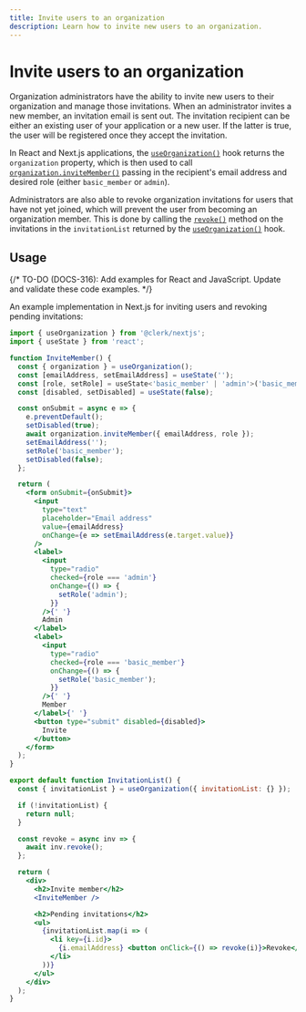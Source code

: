 ```yaml
---
title: Invite users to an organization
description: Learn how to invite new users to an organization.
---
```


# Invite users to an organization

Organization administrators have the ability to invite new users to their organization and manage those invitations. When an administrator invites a new member, an invitation email is sent out. The invitation recipient can be either an existing user of your application or a new user. If the latter is true, the user will be registered once they accept the invitation.

In React and Next.js applications, the [`useOrganization()`](/docs/references/react/use-organization) hook returns the `organization` property, which is then used to call [`organization.inviteMember()`](/docs/references/javascript/organization/invitations#invite-member) passing in the recipient's email address and desired role (either `basic_member` or `admin`).

Administrators are also able to revoke organization invitations for users that have not yet joined, which will prevent the user from becoming an organization member. This is done by calling the [`revoke()`](/docs/references/javascript/organization-invitation#revoke) method on the invitations in the `invitationList` returned by the [`useOrganization()`](/docs/references/react/use-organization) hook.

## Usage

{/* TO-DO (DOCS-316): Add examples for React and JavaScript. Update and validate these code examples. */}

An example implementation in Next.js for inviting users and revoking pending invitations:

```jsx
import { useOrganization } from '@clerk/nextjs';
import { useState } from 'react';

function InviteMember() {
  const { organization } = useOrganization();
  const [emailAddress, setEmailAddress] = useState('');
  const [role, setRole] = useState<'basic_member' | 'admin'>('basic_member');
  const [disabled, setDisabled] = useState(false);

  const onSubmit = async e => {
    e.preventDefault();
    setDisabled(true);
    await organization.inviteMember({ emailAddress, role });
    setEmailAddress('');
    setRole('basic_member');
    setDisabled(false);
  };

  return (
    <form onSubmit={onSubmit}>
      <input
        type="text"
        placeholder="Email address"
        value={emailAddress}
        onChange={e => setEmailAddress(e.target.value)}
      />
      <label>
        <input
          type="radio"
          checked={role === 'admin'}
          onChange={() => {
            setRole('admin');
          }}
        />{' '}
        Admin
      </label>
      <label>
        <input
          type="radio"
          checked={role === 'basic_member'}
          onChange={() => {
            setRole('basic_member');
          }}
        />{' '}
        Member
      </label>{' '}
      <button type="submit" disabled={disabled}>
        Invite
      </button>
    </form>
  );
}

export default function InvitationList() {
  const { invitationList } = useOrganization({ invitationList: {} });

  if (!invitationList) {
    return null;
  }

  const revoke = async inv => {
    await inv.revoke();
  };

  return (
    <div>
      <h2>Invite member</h2>
      <InviteMember />

      <h2>Pending invitations</h2>
      <ul>
        {invitationList.map(i => (
          <li key={i.id}>
            {i.emailAddress} <button onClick={() => revoke(i)}>Revoke</button>
          </li>
        ))}
      </ul>
    </div>
  );
}
```